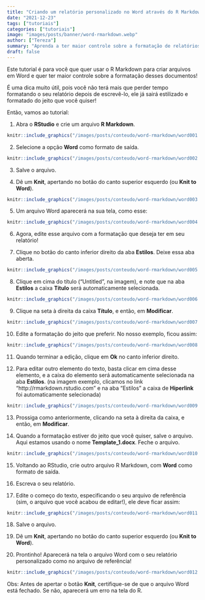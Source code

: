 ```yaml
---
title: "Criando um relatório personalizado no Word através do R Markdown"
date: "2021-12-23"
tags: ["tutoriais"]
categories: ["tutoriais"]
image: "images/posts/banner/word-rmarkdown.webp"
author: ["Tereza"]
summary: "Aprenda a ter maior controle sobre a formatação de relatórios em Word gerados a partir do R Markdown"
draft: false
---
```


Este tutorial é para você que quer usar o R Markdown para criar arquivos em Word e quer ter maior controle sobre a formatação desses documentos!

É uma dica muito útil, pois você não terá mais que perder tempo formatando o seu relatório depois de escrevê-lo, ele já sairá estilizado e formatado do jeito que você quiser!

Então, vamos ao tutorial:

1. Abra o **RStudio** e crie um arquivo **R Markdown**.

```r
knitr::include_graphics("/images/posts/conteudo/word-rmarkdown/word001.webp")
```

2. Selecione a opção **Word** como formato de saída.

```r
knitr::include_graphics("/images/posts/conteudo/word-rmarkdown/word002.webp")
```

3. Salve o arquivo.

4. Dê um **Knit**, apertando no botão do canto superior esquerdo (ou **Knit to Word**).

```r
knitr::include_graphics("/images/posts/conteudo/word-rmarkdown/word003.webp")
```

5. Um arquivo Word aparecerá na sua tela, como esse:

```r
knitr::include_graphics("/images/posts/conteudo/word-rmarkdown/word004.webp")
```

6. Agora, edite esse arquivo com a formatação que deseja ter em seu relatório!

7. Clique no botão do canto inferior direito da aba **Estilos**. Deixe essa aba aberta.

```r
knitr::include_graphics("/images/posts/conteudo/word-rmarkdown/word005.webp")
```

8. Clique em cima do título ("Untitled", na imagem), e note que na aba **Estilos** a caixa **Título** será automaticamente selecionada.

```r
knitr::include_graphics("/images/posts/conteudo/word-rmarkdown/word006.webp")
```

9. Clique na seta à direita da caixa **Título**, e então, em **Modificar**.

```r
knitr::include_graphics("/images/posts/conteudo/word-rmarkdown/word007.webp")
```

10. Edite a formatação do jeito que preferir. No nosso exemplo, ficou assim:

```r
knitr::include_graphics("/images/posts/conteudo/word-rmarkdown/word008.webp")
```

11. Quando terminar a edição, clique em **Ok** no canto inferior direito.

12. Para editar outro elemento do texto, basta clicar em cima desse elemento, e a caixa do elemento será automaticamente selecionada na aba **Estilos**. (na imagem exemplo, clicamos no link "http://rmarkdown.rstudio.com" e na aba "Estilos" a caixa de **Hiperlink** foi automaticamente selecionada)

```r
knitr::include_graphics("/images/posts/conteudo/word-rmarkdown/word009.webp")
```

13. Prossiga como anteriormente, clicando na seta à direita da caixa, e então, em **Modificar**.

14. Quando a formatação estiver do jeito que você quiser, salve o arquivo. Aqui estamos usando o nome **Template_1.docx**. Feche o arquivo.

```r
knitr::include_graphics("/images/posts/conteudo/word-rmarkdown/word010.webp")
```

15. Voltando ao RStudio, crie outro arquivo R Markdown, com **Word** como formato de saída.

16. Escreva o seu relatório.

17. Edite o começo do texto, especificando o seu arquivo de referência (sim, o arquivo que você acabou de editar!), ele deve ficar assim:

```r
knitr::include_graphics("/images/posts/conteudo/word-rmarkdown/word011.webp")
```

18. Salve o arquivo.

19. Dê um **Knit**, apertando no botão do canto superior esquerdo (ou **Knit to Word**).

20. Prontinho! Aparecerá na tela o arquivo Word com o seu relatório personalizado como no arquivo de referência!

```r
knitr::include_graphics("/images/posts/conteudo/word-rmarkdown/word012.webp")
```

Obs: Antes de apertar o botão **Knit**, certifique-se de que o arquivo Word está fechado. Se não, aparecerá um erro na tela do R.
